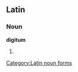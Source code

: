 ==Latin==

===Noun===
'''digitum''' {{g|m}}

# {{inflection of|digitus||acc|s|lang=la}}

[[Category:Latin noun forms]]